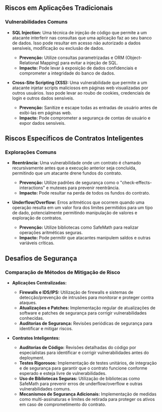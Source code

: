 ## Riscos em Aplicações Tradicionais

### Vulnerabilidades Comuns

- **SQL Injection:** Uma técnica de injeção de código que permite a um atacante interferir nas consultas que uma aplicação faz ao seu banco de dados. Isso pode resultar em acesso não autorizado a dados sensíveis, modificação ou exclusão de dados.

  - **Prevenção:** Utilize consultas parametrizadas e ORM (Object-Relational Mapping) para evitar a injeção de SQL.
  - **Impacto:** Pode levar à exposição de dados confidenciais e comprometer a integridade do banco de dados.

- **Cross-Site Scripting (XSS):** Uma vulnerabilidade que permite a um atacante injetar scripts maliciosos em páginas web visualizadas por outros usuários. Isso pode levar ao roubo de cookies, credenciais de login e outros dados sensíveis.
  - **Prevenção:** Sanitize e escape todas as entradas de usuário antes de exibi-las em páginas web.
  - **Impacto:** Pode comprometer a segurança de contas de usuário e expor dados sensíveis.

## Riscos Específicos de Contratos Inteligentes

### Explorações Comuns

- **Reentrância:** Uma vulnerabilidade onde um contrato é chamado recursivamente antes que a execução anterior seja concluída, permitindo que um atacante drene fundos do contrato.

  - **Prevenção:** Utilize padrões de segurança como o "check-effects-interactions" e mutexes para prevenir reentrância.
  - **Impacto:** Pode resultar na perda de todos os fundos do contrato.

- **Underflow/Overflow:** Erros aritméticos que ocorrem quando uma operação resulta em um valor fora dos limites permitidos para um tipo de dado, potencialmente permitindo manipulação de valores e exploração de contratos.
  - **Prevenção:** Utilize bibliotecas como SafeMath para realizar operações aritméticas seguras.
  - **Impacto:** Pode permitir que atacantes manipulem saldos e outras variáveis críticas.

## Desafios de Segurança

### Comparação de Métodos de Mitigação de Risco

- **Aplicações Centralizadas:**

  - **Firewalls e IDS/IPS:** Utilização de firewalls e sistemas de detecção/prevenção de intrusões para monitorar e proteger contra ataques.
  - **Atualizações e Patches:** Implementação regular de atualizações de software e patches de segurança para corrigir vulnerabilidades conhecidas.
  - **Auditorias de Segurança:** Revisões periódicas de segurança para identificar e mitigar riscos.

- **Contratos Inteligentes:**
  - **Auditorias de Código:** Revisões detalhadas do código por especialistas para identificar e corrigir vulnerabilidades antes do deployment.
  - **Testes Rigorosos:** Implementação de testes unitários, de integração e de segurança para garantir que o contrato funcione conforme esperado e esteja livre de vulnerabilidades.
  - **Uso de Bibliotecas Seguras:** Utilização de bibliotecas como SafeMath para prevenir erros de underflow/overflow e outras vulnerabilidades comuns.
  - **Mecanismos de Segurança Adicionais:** Implementação de medidas como multi-assinaturas e limites de retirada para proteger os ativos em caso de comprometimento do contrato.
